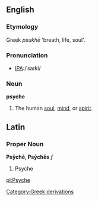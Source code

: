 ==English==

===Etymology===
Greek ''psukhē'' 'breath, life, soul'.

===Pronunciation===
*[[International Phonetic Alphabet|IPA]]:/ˈsaɪki/

===Noun===
'''psyche'''
# The human [[soul]], [[mind]], or [[spirit]].

==Latin==
===Proper Noun===
'''Psȳchē, Psȳchēs''' ''f''

#Psyche

[[pl:Psyche]]
[[Category:Greek derivations]]